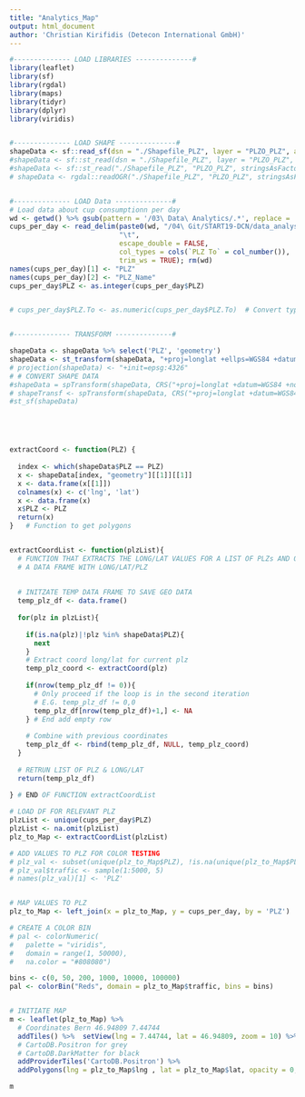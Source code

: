 ```yaml
---
title: "Analytics_Map"
output: html_document
author: 'Christian Kirifidis (Detecon International GmbH)' 
---
```


```r
#-------------- LOAD LIBRARIES --------------#
library(leaflet)
library(sf)
library(rgdal)
library(maps)
library(tidyr)
library(dplyr)
library(viridis)


#-------------- LOAD SHAPE --------------#
shapeData <- sf::read_sf(dsn = "./Shapefile_PLZ", layer = "PLZO_PLZ", as_tibble = F)
#shapeData <- sf::st_read(dsn = "./Shapefile_PLZ", layer = "PLZO_PLZ", as_tibble = F)
#shapeData <- sf::st_read("./Shapefile_PLZ", "PLZO_PLZ", stringsAsFactor = F)
# shapeData <- rgdal::readOGR("./Shapefile_PLZ", "PLZO_PLZ", stringsAsFactor = F)


#-------------- LOAD Data --------------#
# Load data about cup consumptionn per day
wd <- getwd() %>% gsub(pattern = '/03\ Data\ Analytics/.*', replace = '') 
cups_per_day <- read_delim(paste0(wd, "/04\ Git/START19-DCN/data_analysis/cups_per_day.tsv"),
                           "\t",
                           escape_double = FALSE, 
                           col_types = cols(`PLZ To` = col_number()), 
                           trim_ws = TRUE); rm(wd)
names(cups_per_day)[1] <- "PLZ"
names(cups_per_day)[2] <- "PLZ_Name"
cups_per_day$PLZ <- as.integer(cups_per_day$PLZ)


# cups_per_day$PLZ.To <- as.numeric(cups_per_day$PLZ.To)  # Convert type


#-------------- TRANSFORM --------------#

shapeData <- shapeData %>% select('PLZ', 'geometry')
shapeData <- st_transform(shapeData, "+proj=longlat +ellps=WGS84 +datum=WGS84")
# projection(shapeData) <- "+init=epsg:4326"
# # CONVERT SHAPE DATA
#shapeData = spTransform(shapeData, CRS("+proj=longlat +datum=WGS84 +no_defs +init=epsg:4326"))
# shapeTransf <- spTransform(shapeData, CRS("+proj=longlat +datum=WGS84"))
#st_sf(shapeData)





extractCoord <- function(PLZ) {
  
  index <- which(shapeData$PLZ == PLZ)
  x <- shapeData[index, "geometry"][[1]][[1]]
  x <- data.frame(x[[1]])
  colnames(x) <- c('lng', 'lat')
  x <- data.frame(x)
  x$PLZ <- PLZ
  return(x)
}   # Function to get polygons


extractCoordList <- function(plzList){
  # FUNCTION THAT EXTRACTS THE LONG/LAT VALUES FOR A LIST OF PLZs AND OUTPUTS 
  # A DATA FRAME WITH LONG/LAT/PLZ
  
  
  # INITZATE TEMP DATA FRAME TO SAVE GEO DATA
  temp_plz_df <- data.frame()
  
  for(plz in plzList){
    
    if(is.na(plz)|!plz %in% shapeData$PLZ){
      next
    }
    # Extract coord long/lat for current plz
    temp_plz_coord <- extractCoord(plz)
    
    if(nrow(temp_plz_df != 0)){
      # Only proceed if the loop is in the second iteration
      # E.G. temp_plz_df != 0,0
      temp_plz_df[nrow(temp_plz_df)+1,] <- NA
    } # End add empty row
    
    # Combine with previous coordinates
    temp_plz_df <- rbind(temp_plz_df, NULL, temp_plz_coord)
  }
  
  # RETRUN LIST OF PLZ & LONG/LAT
  return(temp_plz_df)
  
} # END OF FUNCTION extractCoordList
```






```r
# LOAD DF FOR RELEVANT PLZ
plzList <- unique(cups_per_day$PLZ)
plzList <- na.omit(plzList)
plz_to_Map <- extractCoordList(plzList)

# ADD VALUES TO PLZ FOR COLOR TESTING
# plz_val <- subset(unique(plz_to_Map$PLZ), !is.na(unique(plz_to_Map$PLZ))) %>% data.frame()
# plz_val$traffic <- sample(1:5000, 5)
# names(plz_val)[1] <- 'PLZ'


# MAP VALUES TO PLZ
plz_to_Map <- left_join(x = plz_to_Map, y = cups_per_day, by = 'PLZ')

# CREATE A COLOR BIN
# pal <- colorNumeric(
#   palette = "viridis",
#   domain = range(1, 50000),
#   na.color = "#808080")

bins <- c(0, 50, 200, 1000, 10000, 100000)
pal <- colorBin("Reds", domain = plz_to_Map$traffic, bins = bins)


# INITIATE MAP
m <- leaflet(plz_to_Map) %>%
  # Coordinates Bern 46.94809 7.44744
  addTiles() %>%  setView(lng = 7.44744, lat = 46.94809, zoom = 10) %>%
  # CartoDB.Positron for grey
  # CartoDB.DarkMatter for black
  addProviderTiles('CartoDB.Positron') %>% 
  addPolygons(lng = plz_to_Map$lng , lat = plz_to_Map$lat, opacity = 0, fillOpacity = 0.8, smoothFactor = 0, color = ~pal(na.omit(unique(bins)))) %>% addLegend("bottomright", pal = pal, values = bins, title = "Number of Cups", opacity = 1)

m
```












